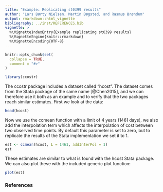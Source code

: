 ---
title: "Example: Replicating st0399 results"
author: "Lars Børty Nielsen, Martin Bøgsted, and Rasmus Brøndum"
output: rmarkdown::html_vignette
bibliography: ../inst/REFERENCES.bib
vignette: >
  %\VignetteIndexEntry{Example replicating st0399 results}
  %\VignetteEngine{knitr::rmarkdown}
  %\VignetteEncoding{UTF-8}
---

```{r, include = FALSE}
knitr::opts_chunk$set(
  collapse = TRUE,
  comment = "#>"
)
```

```{r setup}
library(ccostr)
```

The ccostr package includes a dataset called "hcost". The dataset comes from the Stata package of the same name [@Chen2015], and we can therefore use it both as an example and to verify that the two packages reach similar estimates. First we look at the data:

```{r}
head(hcost)
```

Now we use the ccmean function with a limit of 4 years (1461 days), we also add the interpolation term which affects the interpolation of cost between two observed time points. By default this parameter is set to zero, but to replicate the results of the Stata implementation we set it to 1.

```{r hcost}
est <- ccmean(hcost, L = 1461, addInterPol = 1)
est
```

These estimates are similar to what is found with the hcost Stata package. We can also plot these with the included generic plot function:

```{r fig.height=3, fig.width=7}
plot(est)
```

### References